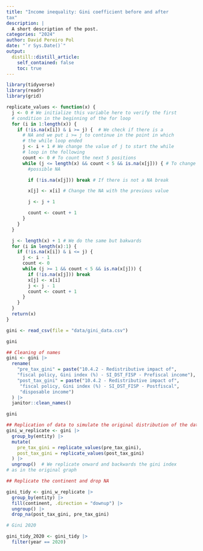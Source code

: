```yaml
---
title: "Income inequality: Gini coefficient before and after
tax"
description: |
  A short description of the post.
categories: "2024"
author: David Pereiro Pol
date: "`r Sys.Date()`"
output:
  distill::distill_article:
    self_contained: false
    toc: true
---
```


```r
library(tidyverse)
library(readr)
library(grid)
```
```r
replicate_values <- function(x) {
  j <- 0 # We initialize this variable here to verify the first
  # condition in the beginning of the for loop
  for (i in 1:length(x)) {
    if (!is.na(x[i]) & i >= j) {  # We check if there is a
      # NA and we put i >= j to continue in the point in which
      # the while loop ended
      j <- i + 1 # We change the value of j to start the while
      # loop in the following
      count <- 0 # To count the next 5 positions
      while (j <= length(x) && count < 5 && is.na(x[j])) { # To change
        #possible NA

        if (!is.na(x[j])) break # If there is not a NA break

        x[j] <- x[i] # Change the NA with the previous value

        j <- j + 1

        count <- count + 1
      }
    }
  }

  j <- length(x) + 1 # We do the same but bakwards
  for (i in length(x):1) {
    if (!is.na(x[i]) & i <= j) {
      j <- i - 1
      count <- 0
      while (j >= 1 && count < 5 && is.na(x[j])) {
        if (!is.na(x[j])) break
        x[j] <- x[i]
        j <- j - 1
        count <- count + 1
      }
    }
  }
  return(x)
}
```

```r
gini <- read_csv(file = "data/gini_data.csv")

gini

## Cleaning of names
gini <- gini |>
  rename(
    "pre_tax_gini" = paste("10.4.2 - Redistributive impact of",
    "fiscal policy, Gini index (%) - SI_DST_FISP - Prefiscal income"),
    "post_tax_gini" = paste("10.4.2 - Redistributive impact of",
     "fiscal policy, Gini index (%) - SI_DST_FISP - Postfiscal",
     "disposable income")
  ) |>
  janitor::clean_names()

gini

## Replication of data to simulate the original distribution of the data
gini_w_replicate <- gini |>
  group_by(entity) |>
  mutate(
    pre_tax_gini = replicate_values(pre_tax_gini),
    post_tax_gini = replicate_values(post_tax_gini)
  ) |>
  ungroup()  # We replicate onward and backwards the gini index
# as in the original graph

## Replicate the continent and drop NA

gini_tidy <- gini_w_replicate |>
  group_by(entity) |>
  fill(continent, .direction = "downup") |>
  ungroup() |>
  drop_na(post_tax_gini, pre_tax_gini)

# Gini 2020

gini_tidy_2020 <- gini_tidy |>
  filter(year == 2020)
```




